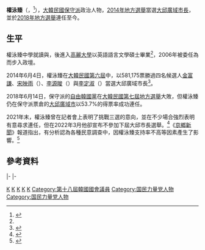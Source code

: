 {{Infobox_President
| name = 權泳臻
| original_name = {{lang|ko|권영진}}
| image =
| office = [[File:Flag_of_Daegu.svg|22px]] 第33-34任[[大邱廣域市長|大邱廣域市長]]
| premier = 
| term_start =2014年7月1日
| term_end =2022年6月30日
| predecessor ={{link-ko|金範鎰|김범일 (1950년)}}
| successor =  [[洪準杓|洪準杓]]
| office1       = {{flagicon|South Korea}} 第18屆[[韓國國會|韓國國會]]議員
| constituency1 = [[首爾|首爾]][[蘆原區|蘆原區]]乙
| term_start1   = {{start date|2008|5|30|df=yes}}
| term_end1     = {{end date|2012|5|29|df=yes}}
| predecessor1  = [[禹元植|禹元植]]
| successor1    = [[禹元植|禹元植]]
| birth_date = {{birth date and age|1962|12|10}}
| birth_place = {{KOR}}[[慶尚北道|慶尚北道]][[安東市|安東市]]
| native_place = 
| spouse = 
| marriage_date =
| children = 
| bothers = 
| religion =
| party = {{PPP}}
}}
'''權泳臻'''（{{kor|諺='''권영진'''|漢=權泳臻|羅=Gwon Yeong-jin}}，{{bd|1962年|12月10日|||catIdx=Q權泳臻}}<ref name=li>{{Cite web |url=http://www.ikoreadaily.co.kr/news/quickViewArticleView.html?idxno=79511 |title=코리아데일리 |access-date=2014-11-05 |archive-date=2015-09-24 |archive-url=https://web.archive.org/web/20150924033541/http://www.ikoreadaily.co.kr/news/quickViewArticleView.html?idxno=79511 |dead-url=no }}</ref>），[[大韓民國|大韓民國]][[保守派|保守派]]政治人物，[[2014年大韓民國地方選舉|2014年地方選舉]]當選[[大邱廣域市長|大邱廣域市長]]，並於[[2018年大韓民國地方選舉|2018年地方選舉]]連任至今。

==生平==
權泳臻中學就讀{{link-ko|廣州中學校 (慶尚北道)|경안중학교 (경북)|廣州中學校}}與{{link-ko|青丘高等學校|청구고등학교}}，後進入[[高麗大學|高麗大學]]以英語語言文學碩士畢業<ref name=li/>，2006年被委任為{{link-ko|首爾特別市廳副市長|서울특별시청 부시장}}而步入政壇。

2014年6月4日，權泳臻在[[大韓民國第六屆地方選舉|大韓民國第六屆]]{{link-ko|大韓民國第六屆廣域地方自治團體長選舉|대한민국 제6회 지방 선거 광역자치단체장|廣域地方自治團體長選舉}}中，以581,175票勝過四名候選人[[金富謙|金富謙]]、[[宋映雨|宋映雨]]（{{lang-ko|송영우}}）、[[李源晙|李源晙]]（{{lang-ko|이원준}}）與[[李定淑|李定淑]]（{{lang-ko|이정숙}}）當選大邱廣域市長<ref>{{Cite web |url=http://fmtv.co.kr/news/view.php?idx=87718 |title=대구 '혁신·변화' 강조한 권영진 대구시장 당선인 |access-date=2014-11-05 |archive-date=2020-05-07 |archive-url=https://web.archive.org/web/20200507161303/http://fmtv.co.kr/news/view.php?idx=87718 |dead-url=no }}</ref>。

2018年6月14日，保守派的[[自由韓國黨|自由韓國黨]]在[[2018年大韓民國地方選舉|大韓民國第七屆地方選舉]]大敗，但權泳臻仍在保守派票倉的[[大邱廣域市|大邱廣域市]]以53.7%的得票率成功連任。

2021年末，權泳臻曾在記者會上表明了挑戰三選的意向，並在不少場合強烈表明有意尋求連任，但在2022年3月他卻宣布不參加下屆大邱市長選舉。<ref>{{Cite web|url=https://www.chosun.com/national/regional/2022/03/30/EGWTHDGO5RCPTBOQP7W2JM3ORM/|title=권영진 대구시장, 3선 불출마 선언...“새 정부엔 새 사람이”|author=박원수|work=朝鮮日報|date=2022-03-30}}</ref>《[[京鄉新聞|京鄉新聞]]》報道指出，有分析認為各種民意調查中，因權泳臻支持率不高等因素產生了影響。<ref>{{Cite web|url=https://m.khan.co.kr/local/Daegu/article/202203300821001|title=권영진 대구시장, 3선 불출마 선언···“어머니 건강 돌보며 쉬겠다”|author=백경열|work=京鄉新聞|date=2022-03-30}}</ref>

==參考資料==
{{reflist}}

{{start box}}
{{s-gov}}
{{s-before|{{link-ko|鄭泰根|정태근}}}}
{{s-title|{{link-ko|首爾特別市廳副市長|서울특별시청 부시장}}|2006年7月1日－2007年12月10日}}
{{s-after|{{link-ko|羅鎭求|나진구}}|代理}}
|-
{{s-before|{{link-ko|禹元植|우원식 (1957년)}}}}
{{s-title|[[韓國國會|韓國國會]]{{link-ko|首爾蘆原區國會議員|서울 노원구의 국회의원|首爾蘆原區議員乙}}|2008年5月30日－2012年5月29日}}
{{s-after|[[禹元植|禹元植]]}}
|-
{{s-before|{{link-ko|金範鎰|김범일 (1950년)}}}}
{{s-title|[[大邱市長列表|大邱廣域市長]]|2014年7月1日－2022年6月30日}}
{{s-after|[[洪準杓|洪準杓]]}}
{{end box}}

{{韓國一級行政區首長}}

[[Category:高麗大學校友|K]]
[[Category:大邱廣域市長|K]]
[[Category:慶尚北道出身人物|K]]
[[Category:安東市出身人物|K]]
[[Category:權姓|K]]
[[Category:第十八屆韓國國會議員|Category:第十八屆韓國國會議員]]
[[Category:国民力量党人物|Category:国民力量党人物]]
[[Category:国民力量党人物|Category:国民力量党人物]]